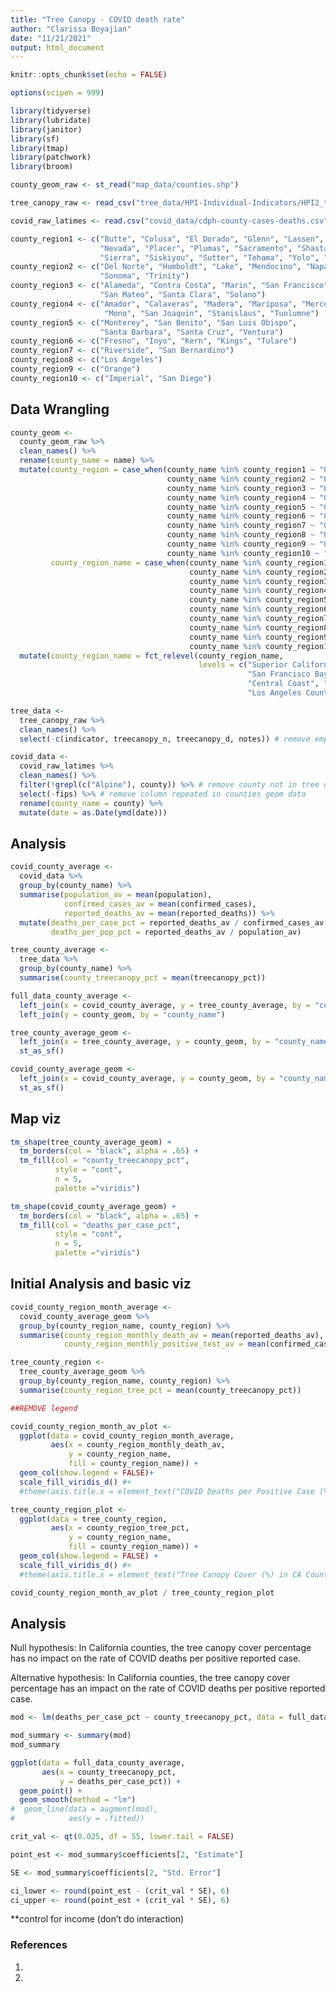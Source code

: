 ```yaml
---
title: "Tree Canopy - COVID death rate"
author: "Clarissa Boyajian"
date: "11/21/2021"
output: html_document
---
```


```r
knitr::opts_chunk$set(echo = FALSE)

options(scipen = 999)

library(tidyverse)
library(lubridate)
library(janitor)
library(sf)
library(tmap)
library(patchwork)
library(broom)
```

```r
county_geom_raw <- st_read("map_data/counties.shp") 

tree_canopy_raw <- read_csv("tree_data/HPI-Individual-Indicators/HPI2_treecanopy.csv")

covid_raw_latimes <- read.csv("covid_data/cdph-county-cases-deaths.csv") # 2020-02-01 to 2021-11-22
```

```r
county_region1 <- c("Butte", "Colusa", "El Dorado", "Glenn", "Lassen", "Modoc", 
                    "Nevada", "Placer", "Plumas", "Sacramento", "Shasta", 
                    "Sierra", "Siskiyou", "Sutter", "Tehama", "Yolo", "Yuba")
county_region2 <- c("Del Norte", "Humboldt", "Lake", "Mendocino", "Napa", 
                    "Sonoma", "Trinity")
county_region3 <- c("Alameda", "Contra Costa", "Marin", "San Francisco", 
                    "San Mateo", "Santa Clara", "Solano") 
county_region4 <- c("Amador", "Calaveras", "Madera", "Mariposa", "Merced", 
                     "Mono", "San Joaquin", "Stanislaus", "Tuolumne")
county_region5 <- c("Monterey", "San Benito", "San Luis Obispo", 
                    "Santa Barbara", "Santa Cruz", "Ventura")
county_region6 <- c("Fresno", "Inyo", "Kern", "Kings", "Tulare")
county_region7 <- c("Riverside", "San Bernardino")
county_region8 <- c("Los Angeles")
county_region9 <- c("Orange")
county_region10 <- c("Imperial", "San Diego")
```

## Data Wrangling

```r
county_geom <- 
  county_geom_raw %>% 
  clean_names() %>% 
  rename(county_name = name) %>% 
  mutate(county_region = case_when(county_name %in% county_region1 ~ "01",
                                   county_name %in% county_region2 ~ "02",
                                   county_name %in% county_region3 ~ "03",
                                   county_name %in% county_region4 ~ "04",
                                   county_name %in% county_region5 ~ "05",
                                   county_name %in% county_region6 ~ "06",
                                   county_name %in% county_region7 ~ "07",
                                   county_name %in% county_region8 ~ "08",
                                   county_name %in% county_region9 ~ "09",
                                   county_name %in% county_region10 ~ "10"),
         county_region_name = case_when(county_name %in% county_region1 ~ "Superior California",
                                        county_name %in% county_region2 ~ "North Coast",
                                        county_name %in% county_region3 ~ "San Francisco Bay Area",
                                        county_name %in% county_region4 ~ "Northern San Joaquin Valley",
                                        county_name %in% county_region5 ~ "Central Coast",
                                        county_name %in% county_region6 ~ "Southern San Joaquin Valley",
                                        county_name %in% county_region7 ~ "Inland Empire",
                                        county_name %in% county_region8 ~ "Los Angeles County",
                                        county_name %in% county_region9 ~ "Orange County",
                                        county_name %in% county_region10 ~ "San Diego - Imperial")) %>% 
  mutate(county_region_name = fct_relevel(county_region_name, 
                                          levels = c("Superior California", "North Coast", 
                                                     "San Francisco Bay Area", "Northern San Joaquin Valley", 
                                                     "Central Coast", "Southern San Joaquin Valley", "Inland Empire", 
                                                     "Los Angeles County", "Orange County", "San Diego - Imperial")))
```

```r
tree_data <- 
  tree_canopy_raw %>% 
  clean_names() %>% 
  select(-c(indicator, treecanopy_n, treecanopy_d, notes)) # remove empty columns
```

```r
covid_data <- 
  covid_raw_latimes %>% 
  clean_names() %>% 
  filter(!grepl(c("Alpine"), county)) %>% # remove county not in tree data and non-counties
  select(-fips) %>% # remove column repeated in counties geom data
  rename(county_name = county) %>% 
  mutate(date = as.Date(ymd(date)))
```


## Analysis

```r
covid_county_average <- 
  covid_data %>% 
  group_by(county_name) %>% 
  summarise(population_av = mean(population),
            confirmed_cases_av = mean(confirmed_cases),
            reported_deaths_av = mean(reported_deaths)) %>% 
  mutate(deaths_per_case_pct = reported_deaths_av / confirmed_cases_av,
         deaths_per_pop_pct = reported_deaths_av / population_av)
```

```r
tree_county_average <- 
  tree_data %>% 
  group_by(county_name) %>% 
  summarise(county_treecanopy_pct = mean(treecanopy_pct))
```

```r
full_data_county_average <- 
  left_join(x = covid_county_average, y = tree_county_average, by = "county_name") %>% 
  left_join(y = county_geom, by = "county_name")

tree_county_average_geom <- 
  left_join(x = tree_county_average, y = county_geom, by = "county_name") %>% 
  st_as_sf()

covid_county_average_geom <- 
  left_join(x = covid_county_average, y = county_geom, by = "county_name") %>% 
  st_as_sf()
```


## Map viz

```r
tm_shape(tree_county_average_geom) +
  tm_borders(col = "black", alpha = .65) +
  tm_fill(col = "county_treecanopy_pct",
          style = "cont", 
          n = 5,
          palette ="viridis")

tm_shape(covid_county_average_geom) +
  tm_borders(col = "black", alpha = .65) +
  tm_fill(col = "deaths_per_case_pct",
          style = "cont", 
          n = 5,
          palette ="viridis")
```


## Initial Analysis and basic viz

```r
covid_county_region_month_average <- 
  covid_county_average_geom %>% 
  group_by(county_region_name, county_region) %>% 
  summarise(county_region_monthly_death_av = mean(reported_deaths_av),
            county_region_monthly_positive_test_av = mean(confirmed_cases_av))
```

```r
tree_county_region <- 
  tree_county_average_geom %>% 
  group_by(county_region_name, county_region) %>% 
  summarise(county_region_tree_pct = mean(county_treecanopy_pct))
```

```r
##REMOVE legend

covid_county_region_month_av_plot <- 
  ggplot(data = covid_county_region_month_average, 
         aes(x = county_region_monthly_death_av, 
             y = county_region_name, 
             fill = county_region_name)) +
  geom_col(show.legend = FALSE)+
  scale_fill_viridis_d() #+
  #theme(axis.title.x = element_text("COVID Deaths per Positive Case (%) in CA County"))

tree_county_region_plot <- 
  ggplot(data = tree_county_region,
         aes(x = county_region_tree_pct,
             y = county_region_name,
             fill = county_region_name)) +
  geom_col(show.legend = FALSE) +
  scale_fill_viridis_d() #+
  #theme(axis.title.x = element_text("Tree Canopy Cover (%) in CA County"))

covid_county_region_month_av_plot / tree_county_region_plot
```


## Analysis

Null hypothesis: In California counties, the tree canopy cover percentage has no impact on the rate of COVID deaths per positive reported case.

Alternative hypothesis: In California counties, the tree canopy cover percentage has an impact on the rate of COVID deaths per positive reported case.

```r
mod <- lm(deaths_per_case_pct ~ county_treecanopy_pct, data = full_data_county_average)

mod_summary <- summary(mod)
mod_summary
```

```r
ggplot(data = full_data_county_average, 
       aes(x = county_treecanopy_pct, 
           y = deaths_per_case_pct)) +
  geom_point() +
  geom_smooth(method = "lm")
#  geom_line(data = augment(mod),
#            aes(y = .fitted))
```


```r
crit_val <- qt(0.025, df = 55, lower.tail = FALSE)

point_est <- mod_summary$coefficients[2, "Estimate"]

SE <- mod_summary$coefficients[2, "Std. Error"]

ci_lower <- round(point_est - (crit_val * SE), 6)
ci_upper <- round(point_est + (crit_val * SE), 6)
```



**control for income (don't do interaction)





### References
1. 
2. 
